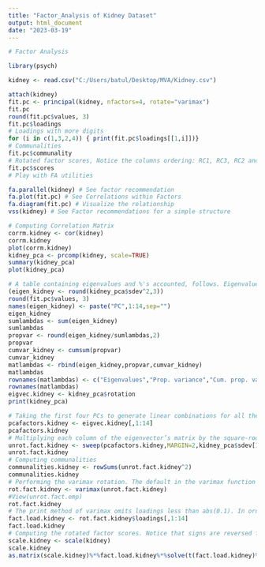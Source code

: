 ---
title: "Factor_Analysis of Kidney Dataset"
output: html_document
date: "2023-03-19"
---
```{r}
# Factor Analysis

library(psych)

kidney <- read.csv("C:/Users/batul/Desktop/MVA/Kidney.csv")

attach(kidney)
fit.pc <- principal(kidney, nfactors=4, rotate="varimax")
fit.pc
round(fit.pc$values, 3)
fit.pc$loadings
# Loadings with more digits
for (i in c(1,3,2,4)) { print(fit.pc$loadings[[1,i]])}
# Communalities
fit.pc$communality
# Rotated factor scores, Notice the columns ordering: RC1, RC3, RC2 and RC4
fit.pc$scores
# Play with FA utilities

fa.parallel(kidney) # See factor recommendation
fa.plot(fit.pc) # See Correlations within Factors
fa.diagram(fit.pc) # Visualize the relationship
vss(kidney) # See Factor recommendations for a simple structure

# Computing Correlation Matrix
corrm.kidney <- cor(kidney)
corrm.kidney
plot(corrm.kidney)
kidney_pca <- prcomp(kidney, scale=TRUE)
summary(kidney_pca)
plot(kidney_pca)

# A table containing eigenvalues and %'s accounted, follows. Eigenvalues are the sdev^2
(eigen_kidney <- round(kidney_pca$sdev^2,3))
round(fit.pc$values, 3)
names(eigen_kidney) <- paste("PC",1:14,sep="")
eigen_kidney
sumlambdas <- sum(eigen_kidney)
sumlambdas
propvar <- round(eigen_kidney/sumlambdas,2)
propvar
cumvar_kidney <- cumsum(propvar)
cumvar_kidney
matlambdas <- rbind(eigen_kidney,propvar,cumvar_kidney)
matlambdas
rownames(matlambdas) <- c("Eigenvalues","Prop. variance","Cum. prop. variance")
rownames(matlambdas)
eigvec.kidney <- kidney_pca$rotation
print(kidney_pca)

# Taking the first four PCs to generate linear combinations for all the variables with four factors
pcafactors.kidney <- eigvec.kidney[,1:14]
pcafactors.kidney
# Multiplying each column of the eigenvector’s matrix by the square-root of the corresponding eigenvalue in order to get the factor loadings
unrot.fact.kidney <- sweep(pcafactors.kidney,MARGIN=2,kidney_pca$sdev[1:14],`*`)
unrot.fact.kidney
# Computing communalities
communalities.kidney <- rowSums(unrot.fact.kidney^2)
communalities.kidney
# Performing the varimax rotation. The default in the varimax function is norm=TRUE thus, Kaiser normalization is carried out
rot.fact.kidney <- varimax(unrot.fact.kidney)
#View(unrot.fact.emp)
rot.fact.kidney
# The print method of varimax omits loadings less than abs(0.1). In order to display all the loadings, it is necessary to ask explicitly the contents of the object $loadings
fact.load.kidney <- rot.fact.kidney$loadings[,1:14]
fact.load.kidney
# Computing the rotated factor scores. Notice that signs are reversed for factors F2 (PC2), F3 (PC3) and F4 (PC4)
scale.kidney <- scale(kidney)
scale.kidney
as.matrix(scale.kidney)%*%fact.load.kidney%*%solve(t(fact.load.kidney)%*%fact.load.kidney)



```

